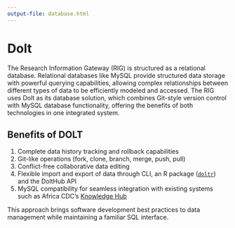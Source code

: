 ```yaml
---
output-file: database.html
---
```


# Dolt

The Research Information Gateway (RIG) is structured as a relational database. Relational databases like MySQL provide structured data storage with powerful querying capabilities, allowing complex relationships between different types of data to be efficiently modeled and accessed. The RIG uses Dolt as its database solution, which combines Git-style version control with MySQL database functionality, offering the benefits of both technologies in one integrated system.

## Benefits of DOLT

1. Complete data history tracking and rollback capabilities
2. Git-like operations (fork, clone, branch, merge, push, pull)
3. Conflict-free collaborative data editing
4. Flexible import and export of data through CLI, an R package ([`doltr`](https://github.com/ecohealthalliance/doltr)) and the DoltHub API
5. MySQL compatibility for seamless integration with existing systems such as Africa CDC's [Knowledge Hub](https://khub.africacdc.org/)

This approach brings software development best practices to data management while maintaining a familiar SQL interface.

